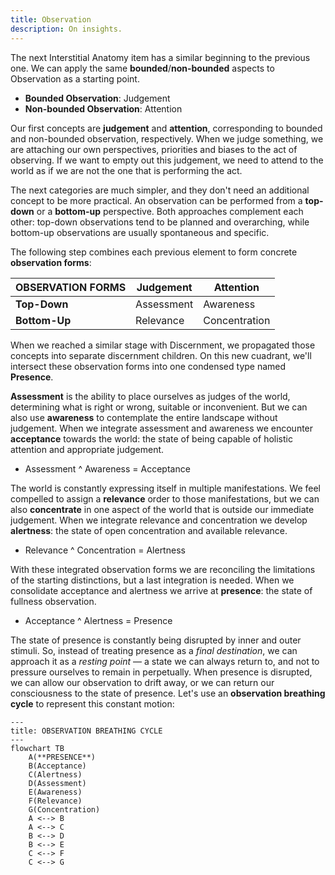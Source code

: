 ```yaml
---
title: Observation
description: On insights.
---
```


The next Interstitial Anatomy item has a similar beginning to the previous one. We can apply the same **bounded**/**non-bounded** aspects to Observation as a starting point.

- **Bounded Observation**: Judgement
- **Non-bounded Observation**: Attention

Our first concepts are **judgement** and **attention**, corresponding to bounded and non-bounded observation, respectively. When we judge something, we are attaching our own perspectives, priorities and biases to the act of observing. If we want to empty out this judgement, we need to attend to the world as if we are not the one that is performing the act.

The next categories are much simpler, and they don't need an additional concept to be more practical. An observation can be performed from a **top-down** or a **bottom-up** perspective. Both approaches complement each other: top-down observations tend to be planned and overarching, while bottom-up observations are usually spontaneous and specific. 

The following step combines each previous element to form concrete **observation forms**:

| **OBSERVATION FORMS** | **Judgement** | **Attention** |
|---|---|---|
| **Top-Down** | Assessment | Awareness |
| **Bottom-Up** | Relevance | Concentration |

When we reached a similar stage with Discernment, we propagated those concepts into separate discernment children. On this new cuadrant, we'll intersect these observation forms into one condensed type named **Presence**.

**Assessment** is the ability to place ourselves as judges of the world, determining what is right or wrong, suitable or inconvenient. But we can also use **awareness** to contemplate the entire landscape without judgement. When we integrate assessment and awareness we encounter **acceptance** towards the world: the state of being capable of holistic attention and appropriate judgement. 

- Assessment ^ Awareness = Acceptance

The world is constantly expressing itself in multiple manifestations. We feel compelled to assign a **relevance** order to those manifestations, but we can also **concentrate** in one aspect of the world that is outside our immediate judgement. When we integrate relevance and concentration we develop **alertness**: the state of open concentration and available relevance.

- Relevance ^ Concentration = Alertness

With these integrated observation forms we are reconciling the limitations of the starting distinctions, but a last integration is needed. When we consolidate acceptance and alertness we arrive at **presence**: the state of fullness observation.

- Acceptance ^ Alertness = Presence

The state of presence is constantly being disrupted by inner and outer stimuli. So, instead of treating presence as a *final destination*, we can approach it as a *resting point* — a state we can always return to, and not to pressure ourselves to remain in perpetually. When presence is disrupted, we can allow our observation to drift away, or we can return our consciousness to the state of presence. Let's use an **observation breathing cycle** to represent this constant motion:

```mermaid
---
title: OBSERVATION BREATHING CYCLE
---
flowchart TB
    A(**PRESENCE**)
    B(Acceptance)
    C(Alertness)
    D(Assessment)
    E(Awareness)
    F(Relevance)
    G(Concentration)
    A <--> B
    A <--> C
    B <--> D
    B <--> E
    C <--> F
    C <--> G
```
